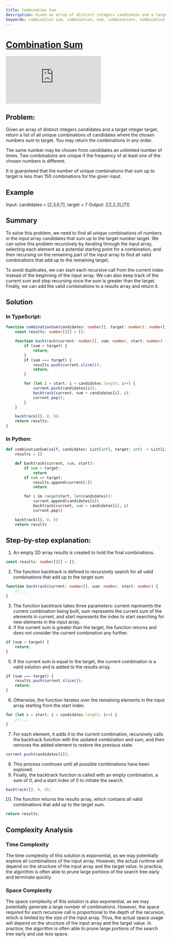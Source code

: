 ```yaml
---
title: Combination Sum
description: Given an array of distinct integers candidates and a target integer target, return a list of all unique combinations of candidates where the chosen numbers sum to target. You may return the combinations in any order.
keywords: combination sum, combination, sum, combinations, combination sum problem, combination sum algorithm, combination sum solution, combination sum leetcode, combination sum javascript, combination sum typescript, combination sum python, combination sum java, combination sum c++, combination sum c#, combination sum go, combination sum rust, combination sum swift, combination sum kotlin, combination sum dart, combination sum ruby, combination sum php, combination sum scala, combination sum clojure, combination sum haskell, combination sum elixir, combination sum f#, combination sum lua, combination sum
---
```



# [Combination Sum](https://leetcode.com/problems/combination-sum/) <DifficultyChip difficulty="medium" />

<div className="iframe-container">
	<iframe className="responsive-iframe" src="https://www.youtube.com/embed/GBKI9VSKdGg"
					title="YouTube video player" frameBorder="0"
					allow="accelerometer; autoplay; clipboard-write; encrypted-media; gyroscope; picture-in-picture"
					allowFullScreen></iframe>
</div>

## Problem:

Given an array of distinct integers candidates and a target integer target, return a list of all unique combinations of candidates where the chosen numbers sum to target. You may return the combinations in any order.

The same number may be chosen from candidates an unlimited number of times. Two combinations are unique if the frequency of at least one of the chosen numbers is different.

It is guaranteed that the number of unique combinations that sum up to target is less than 150 combinations for the given input.

## Example

Input: candidates = [2,3,6,7], target = 7
Output: [[2,2,3],[7]]

## Summary

To solve this problem, we need to find all unique combinations of numbers in the input array candidates that sum up to the target number target. We can solve this problem recursively by iterating through the input array, selecting each element as a potential starting point for a combination, and then recursing on the remaining part of the input array to find all valid combinations that add up to the remaining target.

To avoid duplicates, we can start each recursive call from the current index instead of the beginning of the input array. We can also keep track of the current sum and stop recursing once the sum is greater than the target. Finally, we can add the valid combinations to a results array and return it.

## Solution

### In TypeScript:

```typescript
function combinationSum(candidates: number[], target: number): number[][] {
	const results: number[][] = [];

	function backtrack(current: number[], sum: number, start: number) {
		if (sum > target) {
			return;
		}
		if (sum === target) {
			results.push(current.slice());
			return;
		}

		for (let i = start; i < candidates.length; i++) {
			current.push(candidates[i]);
			backtrack(current, sum + candidates[i], i);
			current.pop();
		}
	}

	backtrack([], 0, 0);
	return results;
}
```

### In Python:

```python
def combinationSum(self, candidates: List[int], target: int) -> List[List[int]]:
	results = []

	def backtrack(current, sum, start):
		if sum > target:
			return
		if sum == target:
			results.append(current[:])
			return

		for i in range(start, len(candidates)):
			current.append(candidates[i])
			backtrack(current, sum + candidates[i], i)
			current.pop()

	backtrack([], 0, 0)
	return results
```

## Step-by-step explanation:

1. An empty 2D array results is created to hold the final combinations.

```typescript
const results: number[][] = [];
```

2. The function backtrack is defined to recursively search for all valid combinations that add up to the target sum.

```typescript
function backtrack(current: number[], sum: number, start: number) {
	// ...
}
```

3. The function backtrack takes three parameters: current represents the current combination being built, sum represents the current sum of the elements in current, and start represents the index to start searching for new elements in the input array.
4. If the current sum is greater than the target, the function returns and does not consider the current combination any further.

```typescript
if (sum > target) {
	return;
}
```

5. If the current sum is equal to the target, the current combination is a valid solution and is added to the results array.

```typescript
if (sum === target) {
	results.push(current.slice());
	return;
}
```

6. Otherwise, the function iterates over the remaining elements in the input array starting from the start index.

```typescript
for (let i = start; i < candidates.length; i++) {
	// ...
}
```

7. For each element, it adds it to the current combination, recursively calls the backtrack function with the updated combination and sum, and then removes the added element to restore the previous state.

```typescript
current.push(candidates[i]);
```

8. This process continues until all possible combinations have been explored.
9. Finally, the backtrack function is called with an empty combination, a sum of 0, and a start index of 0 to initiate the search.

```typescript
backtrack([], 0, 0);
```

10. The function returns the results array, which contains all valid combinations that add up to the target sum.

```typescript
return results;
```

## Complexity Analysis

### Time Complexity

The time complexity of this solution is exponential, as we may potentially explore all combinations of the input array. However, the actual runtime will depend on the structure of the input array and the target value. In practice, the algorithm is often able to prune large portions of the search tree early and terminate quickly.

### Space Complexity

The space complexity of this solution is also exponential, as we may potentially generate a large number of combinations. However, the space required for each recursive call is proportional to the depth of the recursion, which is limited by the size of the input array. Thus, the actual space usage will depend on the structure of the input array and the target value. In practice, the algorithm is often able to prune large portions of the search tree early and use less space.
